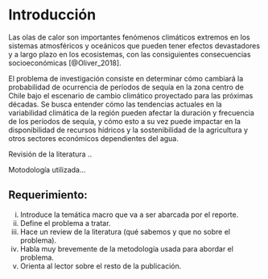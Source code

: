 # Introducción

Las olas de calor son importantes fenómenos climáticos extremos en los sistemas atmosféricos y oceánicos que pueden tener efectos devastadores y a largo plazo en los ecosistemas, con las consiguientes consecuencias socioeconómicas [@Oliver_2018].

El problema de investigación consiste en determinar cómo cambiará la probabilidad de ocurrencia de períodos de sequía en la zona centro de Chile bajo el escenario de cambio climático proyectado para las próximas décadas. Se busca entender cómo las tendencias actuales en la variabilidad climática de la región pueden afectar la duración y frecuencia de los períodos de sequía, y cómo esto a su vez puede impactar en la disponibilidad de recursos hídricos y la sostenibilidad de la agricultura y otros sectores económicos dependientes del agua.


Revisión de la literatura ..

Motodología utilizada...




## Requerimiento:

i. Introduce la temática macro que va a ser abarcada por el reporte.
ii. Define el problema a tratar. 
iii. Hace un review de la literatura (qué sabemos y que no sobre el problema). 
iv. Habla muy brevemente de la metodología usada para abordar el problema.
v. Orienta al lector sobre el resto de la publicación.
